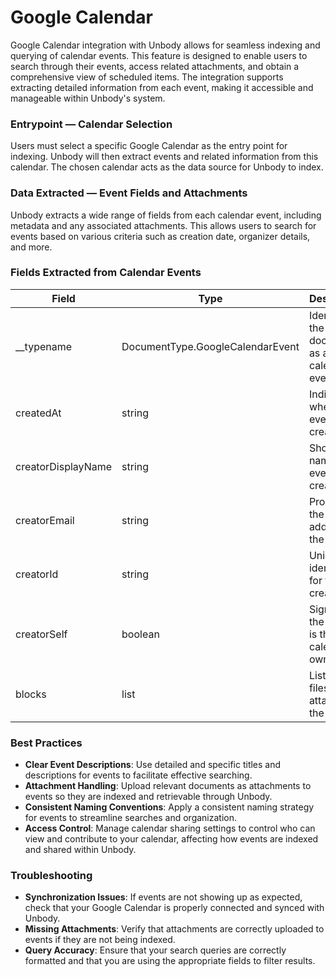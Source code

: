 # Google Calendar

Google Calendar integration with Unbody allows for seamless indexing and querying of calendar events. This feature is designed to enable users to search through their events, access related attachments, and obtain a comprehensive view of scheduled items. The integration supports extracting detailed information from each event, making it accessible and manageable within Unbody's system.

### **Entrypoint** — Calendar Selection

Users must select a specific Google Calendar as the entry point for indexing. Unbody will then extract events and related information from this calendar. The chosen calendar acts as the data source for Unbody to index.

### **Data Extracted** — Event Fields and Attachments

Unbody extracts a wide range of fields from each calendar event, including metadata and any associated attachments. This allows users to search for events based on various criteria such as creation date, organizer details, and more.

### Fields Extracted from Calendar Events

| Field              | Type                             | Description                                          |
| ------------------ | -------------------------------- | ---------------------------------------------------- |
| \_\_typename       | DocumentType.GoogleCalendarEvent | Identifies the type of document as a calendar event. |
| createdAt          | string                           | Indicates when the event was created.                |
| creatorDisplayName | string                           | Shows the name of the event's creator.               |
| creatorEmail       | string                           | Provides the email address of the creator.           |
| creatorId          | string                           | Unique identifier for the creator.                   |
| creatorSelf        | boolean                          | Signifies if the creator is the calendar owner.      |
| blocks             | list                             | Lists any files attached to the event.               |

### **Best Practices**

- **Clear Event Descriptions**: Use detailed and specific titles and descriptions for events to facilitate effective searching.
- **Attachment Handling**: Upload relevant documents as attachments to events so they are indexed and retrievable through Unbody.
- **Consistent Naming Conventions**: Apply a consistent naming strategy for events to streamline searches and organization.
- **Access Control**: Manage calendar sharing settings to control who can view and contribute to your calendar, affecting how events are indexed and shared within Unbody.

### **Troubleshooting**

- **Synchronization Issues**: If events are not showing up as expected, check that your Google Calendar is properly connected and synced with Unbody.
- **Missing Attachments**: Verify that attachments are correctly uploaded to events if they are not being indexed.
- **Query Accuracy**: Ensure that your search queries are correctly formatted and that you are using the appropriate fields to filter results.
